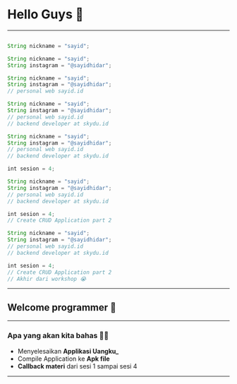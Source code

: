 
# Hello Guys 👋

---

<CodeSurferLayout>

```js title="Mungkin Ada Yang Lupa 👨‍🎤"

```

```js title="Mungkin Ada Yang Lupa 👨‍🎤"
String nickname = "sayid";
```

```js 1:2 title="Mungkin Ada Yang Lupa 👨‍🎤"
String nickname = "sayid";
String instagram = "@sayidhidar";
```

```js 1:3 title="Mungkin Ada Yang Lupa 👨‍🎤"
String nickname = "sayid";
String instagram = "@sayidhidar";
// personal web sayid.id
```

```js 1:4 title="Mungkin Ada Yang Lupa 👨‍🎤"
String nickname = "sayid";
String instagram = "@sayidhidar";
// personal web sayid.id
// backend developer at skydu.id
```

```js 1:6 title="Mungkin Ada Yang Lupa 👨‍🎤"
String nickname = "sayid";
String instagram = "@sayidhidar";
// personal web sayid.id
// backend developer at skydu.id

int sesion = 4;
```

```js 1:7 title="Mungkin Ada Yang Lupa 👨‍🎤"
String nickname = "sayid";
String instagram = "@sayidhidar";
// personal web sayid.id
// backend developer at skydu.id

int sesion = 4;
// Create CRUD Application part 2
```

```js 1:8 title="Mungkin Ada Yang Lupa 👨‍🎤"
String nickname = "sayid";
String instagram = "@sayidhidar";
// personal web sayid.id
// backend developer at skydu.id

int sesion = 4;
// Create CRUD Application part 2
// Akhir dari workshop 😭
```

</CodeSurferLayout>

---

## Welcome programmer 🤝

---

### Apa yang akan kita bahas 👨‍🏫

<ul>
  <Appear>
    <li>
        Menyelesaikan <b><a>Applikasi Uangku_</a></b>
    </li>
    <li>
        Compile Application ke <b><a>Apk file</a></b>
    </li>
    <li>
        <b><a>Callback materi</a></b> dari sesi 1 sampai sesi 4
    </li>
  </Appear>
</ul>

---